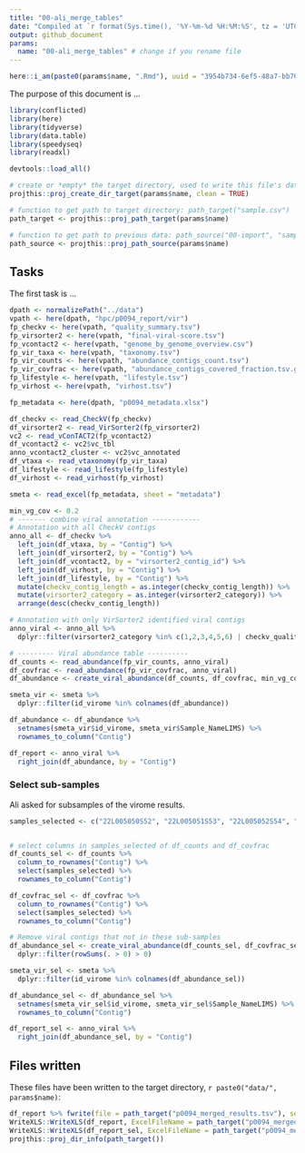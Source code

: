 ```yaml
---
title: "00-ali_merge_tables"
date: "Compiled at `r format(Sys.time(), '%Y-%m-%d %H:%M:%S', tz = 'UTC')` UTC"
output: github_document
params:
  name: "00-ali_merge_tables" # change if you rename file
---
```


```r
here::i_am(paste0(params$name, ".Rmd"), uuid = "3954b734-6ef5-48a7-bb76-bb52f71136b7")
```

The purpose of this document is ...

```r
library(conflicted)
library(here)
library(tidyverse)
library(data.table)
library(speedyseq)
library(readxl)

devtools::load_all()
```

```r
# create or *empty* the target directory, used to write this file's data: 
projthis::proj_create_dir_target(params$name, clean = TRUE)

# function to get path to target directory: path_target("sample.csv")
path_target <- projthis::proj_path_target(params$name)

# function to get path to previous data: path_source("00-import", "sample.csv")
path_source <- projthis::proj_path_source(params$name)
```

## Tasks

The first task is ...

```r
dpath <- normalizePath("../data")
vpath <- here(dpath, "hpc/p0094_report/vir")
fp_checkv <- here(vpath, "quality_summary.tsv")
fp_virsorter2 <- here(vpath, "final-viral-score.tsv")
fp_vcontact2 <- here(vpath, "genome_by_genome_overview.csv")
fp_vir_taxa <- here(vpath, "taxonomy.tsv")
fp_vir_counts <- here(vpath, "abundance_contigs_count.tsv")
fp_vir_covfrac <- here(vpath, "abundance_contigs_covered_fraction.tsv.gz")
fp_lifestyle <- here(vpath, "lifestyle.tsv")
fp_virhost <- here(vpath, "virhost.tsv")

fp_metadata <- here(dpath, "p0094_metadata.xlsx")
```


```r
df_checkv <- read_CheckV(fp_checkv)
df_virsorter2 <- read_VirSorter2(fp_virsorter2)
vc2 <- read_vConTACT2(fp_vcontact2)
df_vcontact2 <- vc2$vc_tbl
anno_vcontact2_cluster <- vc2$vc_annotated
df_vtaxa <- read_vtaxonomy(fp_vir_taxa)
df_lifestyle <- read_lifestyle(fp_lifestyle)
df_virhost <- read_virhost(fp_virhost)

smeta <- read_excel(fp_metadata, sheet = "metadata")
```


```r
min_vg_cov <- 0.2
# ------- combine viral annotation ------------
# Annotation with all CheckV contigs
anno_all <- df_checkv %>% 
  left_join(df_vtaxa, by = "Contig") %>%
  left_join(df_virsorter2, by = "Contig") %>% 
  left_join(df_vcontact2, by = "virsorter2_contig_id") %>% 
  left_join(df_virhost, by = "Contig") %>% 
  left_join(df_lifestyle, by = "Contig") %>% 
  mutate(checkv_contig_length = as.integer(checkv_contig_length)) %>% 
  mutate(virsorter2_category = as.integer(virsorter2_category)) %>% 
  arrange(desc(checkv_contig_length))

# Annotation with only VirSorter2 identified viral contigs
anno_viral <- anno_all %>% 
  dplyr::filter(virsorter2_category %in% c(1,2,3,4,5,6) | checkv_quality %in% c("Complete", "High-quality", "Medium-quality", "Low-quality"))

# --------- Viral abundance table ----------
df_counts <- read_abundance(fp_vir_counts, anno_viral)
df_covfrac <- read_abundance(fp_vir_covfrac, anno_viral)
df_abundance <- create_viral_abundance(df_counts, df_covfrac, min_vg_cov)

smeta_vir <- smeta %>% 
  dplyr::filter(id_virome %in% colnames(df_abundance))

df_abundance <- df_abundance %>% 
  setnames(smeta_vir$id_virome, smeta_vir$Sample_NameLIMS) %>% 
  rownames_to_column("Contig")

df_report <- anno_viral %>% 
  right_join(df_abundance, by = "Contig")
```

### Select sub-samples

Ali asked for subsamples of the virome results. 

```r
samples_selected <- c("22L005050S52", "22L005051S53", "22L005052S54", "22L005053S55", "22L005054S56", "22L005055S57", "22L005056S58", "22L005057S59", "22L005058S60", "22L005059S61", "22L005060S62", "22L005061S63", "22L005062S64", "22L005063S65", "22L005072S74", "22L005073S75", "22L005074S76", "22L005075S77", "22L005076S78", "22L005077S79", "22L005078S80", "22L005080S82", "22L005081S83", "22L005082S84", "22L005083S85", "22L005084S86", "22L005085S87", "22L005086S88")


# select columns in samples_selected of df_counts and df_covfrac
df_counts_sel <- df_counts %>% 
  column_to_rownames("Contig") %>% 
  select(samples_selected) %>% 
  rownames_to_column("Contig")

df_covfrac_sel <- df_covfrac %>% 
  column_to_rownames("Contig") %>% 
  select(samples_selected) %>% 
  rownames_to_column("Contig")

# Remove viral contigs that not in these sub-samples
df_abundance_sel <- create_viral_abundance(df_counts_sel, df_covfrac_sel, min_vg_cov) %>% 
  dplyr::filter(rowSums(. > 0) > 0)

smeta_vir_sel <- smeta %>% 
  dplyr::filter(id_virome %in% colnames(df_abundance_sel))

df_abundance_sel <- df_abundance_sel %>% 
  setnames(smeta_vir_sel$id_virome, smeta_vir_sel$Sample_NameLIMS) %>% 
  rownames_to_column("Contig")

df_report_sel <- anno_viral %>% 
  right_join(df_abundance_sel, by = "Contig")
```


## Files written

These files have been written to the target directory, ```r paste0("data/", params$name)```:

```r
df_report %>% fwrite(file = path_target("p0094_merged_results.tsv"), sep = "\t")
WriteXLS::WriteXLS(df_report, ExcelFileName = path_target("p0094_merged_results.xlsx"))
WriteXLS::WriteXLS(df_report_sel, ExcelFileName = path_target("p0094_merged_results_subsamples.xlsx"))
projthis::proj_dir_info(path_target())
```
